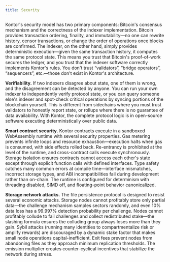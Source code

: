 ```yaml
---
title: Security
---
```


Kontor's security model has two primary components: Bitcoin's consensus mechanism and the correctness of the indexer implementation. Bitcoin provides transaction ordering, finality, and immutability—no one can rewrite history, censor transactions, or change the order of operations once blocks are confirmed. The indexer, on the other hand, simply provides deterministic execution—given the same transaction history, it computes the same protocol state. This means you trust that Bitcoin's proof-of-work secures the ledger, and you trust that the indexer software correctly implements Kontor's rules. You don't trust “validators”, “bridge operators”, “sequencers”, etc.—those don't exist in Kontor's architecture.

**Verifiability.** If two indexers disagree about state, one of them is wrong, and the disagreement can be detected by anyone. You can run your own indexer to independently verify protocol state, or you can query someone else's indexer and spot-check critical operations by syncing portions of the blockchain yourself. This is different from sidechains where you must trust validators to honestly report state, or rollups where there is no guarantee of data availability. With Kontor, the complete protocol logic is in open-source software executing deterministically over public data.

**Smart contract security.** Kontor contracts execute in a sandboxed WebAssembly runtime with several security properties. Gas metering prevents infinite loops and resource exhaustion—execution halts when gas is consumed, with side effects rolled back. Re-entrancy is prohibited at the level of the runtime, and cross-contract calls execute synchronously. Storage isolation ensures contracts cannot access each other's state except through explicit function calls with defined interfaces. Type safety catches many common errors at compile time—interface mismatches, incorrect storage types, and ABI incompatibilities fail during development rather than on-chain. The runtime is configured for determinism with threading disabled, SIMD off, and floating-point behavior canonicalized.

**Storage network attacks.** The file persistence protocol is designed to resist several economic attacks. Storage nodes cannot profitably store only partial data—the challenge mechanism samples sectors randomly, and even 10% data loss has a 99.997% detection probability per challenge. Nodes cannot profitably collude to fail challenges and collect redistributed stake—the slashing formula ensures the colluding group always loses more than they gain. Sybil attacks (running many identities to compartmentalize risk or amplify rewards) are discouraged by a dynamic stake factor that makes small node operations capital-inefficient. Exit fees prevent nodes from abandoning files as they approach minimum replication thresholds. The emission multiplier creates counter-cyclical incentives that stabilize the network during stress.
